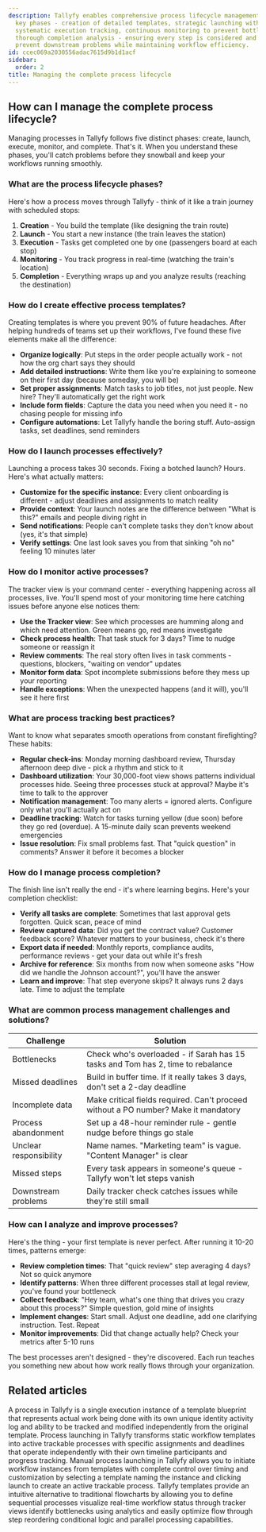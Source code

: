 ```yaml
---
description: Tallyfy enables comprehensive process lifecycle management through five
  key phases - creation of detailed templates, strategic launching with proper context,
  systematic execution tracking, continuous monitoring to prevent bottlenecks, and
  thorough completion analysis - ensuring every step is considered and tracked to
  prevent downstream problems while maintaining workflow efficiency.
id: ccec069a2030556adac7615d9b1d1acf
sidebar:
  order: 2
title: Managing the complete process lifecycle
---
```


## How can I manage the complete process lifecycle?

Managing processes in Tallyfy follows five distinct phases: create, launch, execute, monitor, and complete. That's it. When you understand these phases, you'll catch problems before they snowball and keep your workflows running smoothly.

### What are the process lifecycle phases?

Here's how a process moves through Tallyfy - think of it like a train journey with scheduled stops:

1. **Creation** - You build the template (like designing the train route)
2. **Launch** - You start a new instance (the train leaves the station)
3. **Execution** - Tasks get completed one by one (passengers board at each stop)
4. **Monitoring** - You track progress in real-time (watching the train's location)
5. **Completion** - Everything wraps up and you analyze results (reaching the destination)

### How do I create effective process templates?

Creating templates is where you prevent 90% of future headaches. After helping hundreds of teams set up their workflows, I've found these five elements make all the difference:

- **Organize logically**: Put steps in the order people actually work - not how the org chart says they should
- **Add detailed instructions**: Write them like you're explaining to someone on their first day (because someday, you will be)
- **Set proper assignments**: Match tasks to job titles, not just people. New hire? They'll automatically get the right work
- **Include form fields**: Capture the data you need when you need it - no chasing people for missing info
- **Configure automations**: Let Tallyfy handle the boring stuff. Auto-assign tasks, set deadlines, send reminders

### How do I launch processes effectively?

Launching a process takes 30 seconds. Fixing a botched launch? Hours. Here's what actually matters:

- **Customize for the specific instance**: Every client onboarding is different - adjust deadlines and assignments to match reality
- **Provide context**: Your launch notes are the difference between "What is this?" emails and people diving right in
- **Send notifications**: People can't complete tasks they don't know about (yes, it's that simple)
- **Verify settings**: One last look saves you from that sinking "oh no" feeling 10 minutes later

### How do I monitor active processes?

The tracker view is your command center - everything happening across all processes, live. You'll spend most of your monitoring time here catching issues before anyone else notices them:

- **Use the Tracker view**: See which processes are humming along and which need attention. Green means go, red means investigate
- **Check process health**: That task stuck for 3 days? Time to nudge someone or reassign it
- **Review comments**: The real story often lives in task comments - questions, blockers, "waiting on vendor" updates
- **Monitor form data**: Spot incomplete submissions before they mess up your reporting
- **Handle exceptions**: When the unexpected happens (and it will), you'll see it here first

### What are process tracking best practices?

Want to know what separates smooth operations from constant firefighting? These habits:

- **Regular check-ins**: Monday morning dashboard review, Thursday afternoon deep dive - pick a rhythm and stick to it
- **Dashboard utilization**: Your 30,000-foot view shows patterns individual processes hide. Seeing three processes stuck at approval? Maybe it's time to talk to the approver
- **Notification management**: Too many alerts = ignored alerts. Configure only what you'll actually act on
- **Deadline tracking**: Watch for tasks turning yellow (due soon) before they go red (overdue). A 15-minute daily scan prevents weekend emergencies
- **Issue resolution**: Fix small problems fast. That "quick question" in comments? Answer it before it becomes a blocker

### How do I manage process completion?

The finish line isn't really the end - it's where learning begins. Here's your completion checklist:

- **Verify all tasks are complete**: Sometimes that last approval gets forgotten. Quick scan, peace of mind
- **Review captured data**: Did you get the contract value? Customer feedback score? Whatever matters to your business, check it's there
- **Export data if needed**: Monthly reports, compliance audits, performance reviews - get your data out while it's fresh
- **Archive for reference**: Six months from now when someone asks "How did we handle the Johnson account?", you'll have the answer
- **Learn and improve**: That step everyone skips? It always runs 2 days late. Time to adjust the template

### What are common process management challenges and solutions?

| Challenge | Solution |
|-----------|----------|
| Bottlenecks | Check who's overloaded - if Sarah has 15 tasks and Tom has 2, time to rebalance |
| Missed deadlines | Build in buffer time. If it really takes 3 days, don't set a 2-day deadline |
| Incomplete data | Make critical fields required. Can't proceed without a PO number? Make it mandatory |
| Process abandonment | Set up a 48-hour reminder rule - gentle nudge before things go stale |
| Unclear responsibility | Name names. "Marketing team" is vague. "Content Manager" is clear |
| Missed steps | Every task appears in someone's queue - Tallyfy won't let steps vanish |
| Downstream problems | Daily tracker check catches issues while they're still small |

### How can I analyze and improve processes?

Here's the thing - your first template is never perfect. After running it 10-20 times, patterns emerge:

- **Review completion times**: That "quick review" step averaging 4 days? Not so quick anymore
- **Identify patterns**: When three different processes stall at legal review, you've found your bottleneck
- **Collect feedback**: "Hey team, what's one thing that drives you crazy about this process?" Simple question, gold mine of insights
- **Implement changes**: Start small. Adjust one deadline, add one clarifying instruction. Test. Repeat
- **Monitor improvements**: Did that change actually help? Check your metrics after 5-10 runs

The best processes aren't designed - they're discovered. Each run teaches you something new about how work really flows through your organization.


## Related articles
<CardGrid>
<LinkTitleCard header="<b>Tracking And Tasks > More about processes</b>" href="/products/pro/tracking-and-tasks/processes/" > A process in Tallyfy is a single execution instance of a template blueprint that represents actual work being done with its own unique identity activity log and ability to be tracked and modified independently from the original template. </LinkTitleCard>
<LinkTitleCard header="<b>Pro > Launching</b>" href="/products/pro/launching/" > Process launching in Tallyfy transforms static workflow templates into active trackable processes with specific assignments and deadlines that operate independently with their own timeline participants and progress tracking. </LinkTitleCard>
<LinkTitleCard header="<b>Launching > Launch manually</b>" href="/products/pro/launching/how-can-i-launch-a-process-in-tallyfy/" > Manual process launching in Tallyfy allows you to initiate workflow instances from templates with complete control over timing and customization by selecting a template naming the instance and clicking launch to create an active trackable process. </LinkTitleCard>
<LinkTitleCard header="<b>Process Improvement > Understand process flow without flowcharts</b>" href="/products/pro/tutorials/how-to/process-improvement/understanding-process-flow-without-complex-flowcharts/" > Tallyfy templates provide an intuitive alternative to traditional flowcharts by allowing you to define sequential processes visualize real-time workflow status through tracker views identify bottlenecks using analytics and easily optimize flow through step reordering conditional logic and parallel processing capabilities. </LinkTitleCard>
</CardGrid>